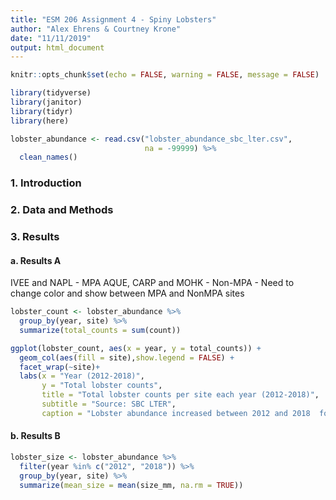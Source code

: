 ```yaml
---
title: "ESM 206 Assignment 4 - Spiny Lobsters"
author: "Alex Ehrens & Courtney Krone"
date: "11/11/2019"
output: html_document
---
```


```r
knitr::opts_chunk$set(echo = FALSE, warning = FALSE, message = FALSE)
```

```r
library(tidyverse)
library(janitor)
library(tidyr)
library(here)
```

```r
lobster_abundance <- read.csv("lobster_abundance_sbc_lter.csv",
                              na = -99999) %>% 
  clean_names()
```

### 1. Introduction


### 2. Data and Methods


### 3. Results

#### a. Results A
IVEE and NAPL - MPA
AQUE, CARP and MOHK - Non-MPA
- Need to change color and show between MPA and NonMPA sites

```r
lobster_count <- lobster_abundance %>% 
  group_by(year, site) %>% 
  summarize(total_counts = sum(count))

ggplot(lobster_count, aes(x = year, y = total_counts)) +
  geom_col(aes(fill = site),show.legend = FALSE) +
  facet_wrap(~site)+
  labs(x = "Year (2012-2018)",
       y = "Total lobster counts",
       title = "Total lobster counts per site each year (2012-2018)",
       subtitle = "Source: SBC LTER",
       caption = "Lobster abundance increased between 2012 and 2018  for most of the sites excluding AQUE site./nThe MPA sites (IVEE and NAPL) lobster abundance grew substantially over the recorded years compared to non-MPA sites")
```

#### b. Results B

```r
lobster_size <- lobster_abundance %>% 
  filter(year %in% c("2012", "2018")) %>% 
  group_by(year, site) %>% 
  summarize(mean_size = mean(size_mm, na.rm = TRUE))


```

